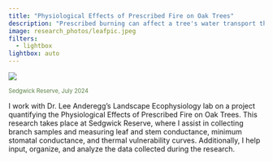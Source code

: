 ```yaml
---
title: "Physiological Effects of Prescribed Fire on Oak Trees"
description: "Prescribed burning can affect a tree's water transport through its stem and leaves, the rate of water loss through its stomata and cuticle when the stomata are closed, and tempurature variability."
image: research_photos/leafpic.jpeg
filters: 
  - lightbox
lightbox: auto
---
```



![](research_photos/leafpic.jpeg){group="first" 
description="Collecting branches from post-burn trees to measure leaf and stem hydraulic conductivity. Sedgwick Reserve, July 2024"}

<span style="font-size: 0.8em; color: #5A8045;">Sedgwick Reserve, July 2024</span>

I work with Dr. Lee Anderegg's Landscape Ecophysiology lab on a project quantifying the Physiological Effects of Prescribed Fire on Oak Trees. This research takes place at Sedgwick Reserve, where I assist in collecting branch samples and measuring leaf and stem conductance, minimum stomatal conductance, and thermal vulnerability curves. Additionally, I help input, organize, and analyze the data collected during the research.
